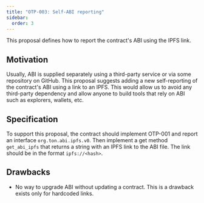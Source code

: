 ```yaml
---
title: "OTP-003: Self-ABI reporting"
sidebar:
  order: 3
---
```


This proposal defines how to report the contract's ABI using the IPFS link.

## Motivation

Usually, ABI is supplied separately using a third-party service or via some repository on GitHub. This proposal suggests adding a new self-reporting of the contract's ABI using a link to an IPFS. This would allow us to avoid any third-party dependency and allow anyone to build tools that rely on ABI such as explorers, wallets, etc.

## Specification

To support this proposal, the contract should implement OTP-001 and report an interface `org.ton.abi.ipfs.v0`. Then implement a get method `get_abi_ipfs` that returns a string with an IPFS link to the ABI file. The link should be in the format `ipfs://<hash>`.

## Drawbacks

- No way to upgrade ABI without updating a contract. This is a drawback exists only for hardcoded links.
